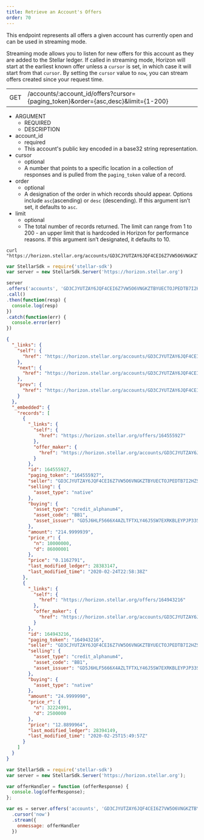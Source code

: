 ```yaml
---
title: Retrieve an Account's Offers
order: 70
---
```



This endpoint represents all offers a given account has currently open and can be used in streaming mode.

Streaming mode allows you to listen for new offers for this account as they are added to the Stellar ledger. If called in streaming mode, Horizon will start at the earliest known offer unless a `cursor` is set, in which case it will start from that `cursor`. By setting the `cursor` value to `now`, you can stream offers created since your request time.

<Endpoint>

|  |  |
| --- | --- |
| GET | /accounts/:account_id/offers?cursor={paging_token}&order={asc,desc}&limit={1-200} |

</Endpoint>

<AttributeTable>

- ARGUMENT
  - REQUIRED
  - DESCRIPTION
- account_id
  - required
  - This account's public key encoded in a base32 string representation.
- cursor
  - optional
  - A number that points to a specific location in a collection of responses and is pulled from the `paging_token` value of a record.
- order
  - optional
  - A designation of the order in which records should appear. Options include `asc`(ascending) or `desc` (descending). If this argument isn’t set, it defaults to `asc`.
- limit
  - optional
  - The total number of records returned. The limit can range from 1 to 200 - an upper limit that is hardcoded in Horizon for performance reasons. If this argument isn’t designated, it defaults to 10.

</AttributeTable>

<CodeExample title="Example Request">

```curl
curl "https://horizon.stellar.org/accounts/GD3CJYUTZAY6JQF4CEI6Z7VW5O6VNGKZTBYUECTOJPEDTB7I2HZSPI2K/offers"
```

```JavaScript
var StellarSdk = require('stellar-sdk')
var server = new StellarSdk.Server('https://horizon.stellar.org')

server
.offers('accounts', 'GD3CJYUTZAY6JQF4CEI6Z7VW5O6VNGKZTBYUECTOJPEDTB7I2HZSPI2K')
.call()
.then(function(resp) {
  console.log(resp)
})
.catch(function(err) {
  console.error(err)
})
```

</CodeExample>

<ExampleResponse title="Example Response">

```json
{
  "_links": {
    "self": {
      "href": "https://horizon.stellar.org/accounts/GD3CJYUTZAY6JQF4CEI6Z7VW5O6VNGKZTBYUECTOJPEDTB7I2HZSPI2K/offers?cursor=\u0026limit=10\u0026order=asc"
    },
    "next": {
      "href": "https://horizon.stellar.org/accounts/GD3CJYUTZAY6JQF4CEI6Z7VW5O6VNGKZTBYUECTOJPEDTB7I2HZSPI2K/offers?cursor=164943216\u0026limit=10\u0026order=asc"
    },
    "prev": {
      "href": "https://horizon.stellar.org/accounts/GD3CJYUTZAY6JQF4CEI6Z7VW5O6VNGKZTBYUECTOJPEDTB7I2HZSPI2K/offers?cursor=164555927\u0026limit=10\u0026order=desc"
    }
  },
  "_embedded": {
    "records": [
      {
        "_links": {
          "self": {
            "href": "https://horizon.stellar.org/offers/164555927"
          },
          "offer_maker": {
            "href": "https://horizon.stellar.org/accounts/GD3CJYUTZAY6JQF4CEI6Z7VW5O6VNGKZTBYUECTOJPEDTB7I2HZSPI2K"
          }
        },
        "id": 164555927,
        "paging_token": "164555927",
        "seller": "GD3CJYUTZAY6JQF4CEI6Z7VW5O6VNGKZTBYUECTOJPEDTB7I2HZSPI2K",
        "selling": {
          "asset_type": "native"
        },
        "buying": {
          "asset_type": "credit_alphanum4",
          "asset_code": "BB1",
          "asset_issuer": "GD5J6HLF5666X4AZLTFTXLY46J5SW7EXRKBLEYPJP33S33MXZGV6CWFN"
        },
        "amount": "214.9999939",
        "price_r": {
          "n": 10000000,
          "d": 86000001
        },
        "price": "0.1162791",
        "last_modified_ledger": 28383147,
        "last_modified_time": "2020-02-24T22:58:38Z"
      },
      {
        "_links": {
          "self": {
            "href": "https://horizon.stellar.org/offers/164943216"
          },
          "offer_maker": {
            "href": "https://horizon.stellar.org/accounts/GD3CJYUTZAY6JQF4CEI6Z7VW5O6VNGKZTBYUECTOJPEDTB7I2HZSPI2K"
          }
        },
        "id": 164943216,
        "paging_token": "164943216",
        "seller": "GD3CJYUTZAY6JQF4CEI6Z7VW5O6VNGKZTBYUECTOJPEDTB7I2HZSPI2K",
        "selling": {
          "asset_type": "credit_alphanum4",
          "asset_code": "BB1",
          "asset_issuer": "GD5J6HLF5666X4AZLTFTXLY46J5SW7EXRKBLEYPJP33S33MXZGV6CWFN"
        },
        "buying": {
          "asset_type": "native"
        },
        "amount": "24.9999990",
        "price_r": {
          "n": 32224991,
          "d": 2500000
        },
        "price": "12.8899964",
        "last_modified_ledger": 28394149,
        "last_modified_time": "2020-02-25T15:49:57Z"
      }
    ]
  }
}
```

</ExampleResponse>

<CodeExample title="JavaScript Streaming Example">

```JavaScript
var StellarSdk = require('stellar-sdk')
var server = new StellarSdk.Server('https://horizon.stellar.org');

var offerHandler = function (offerResponse) {
  console.log(offerResponse);
};

var es = server.offers('accounts', 'GD3CJYUTZAY6JQF4CEI6Z7VW5O6VNGKZTBYUECTOJPEDTB7I2HZSPI2K')
  .cursor('now')
  .stream({
    onmessage: offerHandler
  })
```

</CodeExample>
